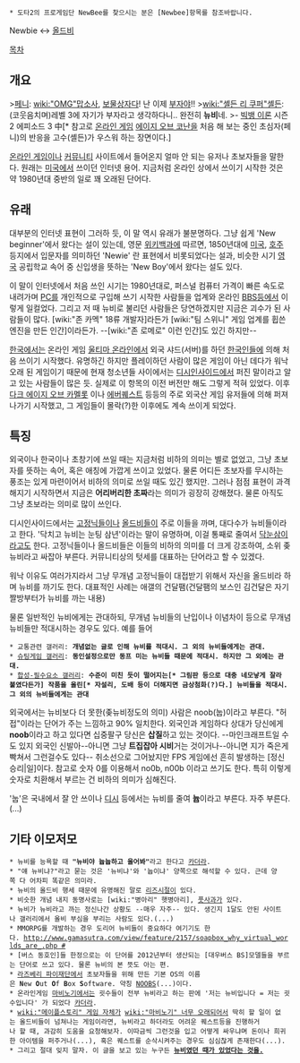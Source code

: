  * 도타2의 프로게임단 NewBee를 찾으시는 분은 [Newbee]항목를 참조바랍니다.

Newbie ↔ [[올드비]]

[[목차]]
== 개요 ==
>[[페니#s-2.2.2|페니]]: [[wiki:"OMG"맙소사]], [[보물상자]]다! 난 이제 [[부자]]야!!
>[[wiki:"셸든 리 쿠퍼"셸든]]: (코웃음치며)레벨 3에 자기가 부자라고 생각하다니.. 완전히 '''뉴비'''네.
>- [[빅뱅 이론]] 시즌 2 에피소드 3 中[* 참고로 [[온라인 게임]] [[에이지 오브 코난]]을 처음 해 보는 중인 초심자(페니)의 반응을 고수(셸든)가 우스워 하는 장면이다.] 

[[온라인 게임]]이나 [[커뮤니티]] 사이트에서 들어온지 얼마 안 되는 유저나 초보자들을 말한다. 원래는 [[미국]]에서 쓰이던 인터넷 용어. 지금처럼 온라인 상에서 쓰이기 시작한 것은 약 1980년대 중반의 일로 꽤 오래된 단어다. 

== 유래 ==
대부분의 인터넷 표현이 그러하 듯, 이 말 역시 유래가 불분명하다. 그냥 쉽게 'New beginner'에서 왔다는 설이 있는데, 영문 [[위키백과]]에 따르면, 1850년대에 [[미국]], [[호주]] 등지에서 입문자를 의미하던 'Newie' 란 표현에서 비롯되었다는 설과, 비슷한 시기 [[영국]] 공립학교 속어 중 신입생을 뜻하는 'New Boy'에서 왔다는 설도 있다.

이 말이 인터넷에서 처음 쓰인 시기는 1980년대로, 퍼스널 컴퓨터 가격이 빠른 속도로 내려가며 [[PC]]를 개인적으로 구입해 쓰기 시작한 사람들을 업계와 온라인 [[BBS]]등에서 이렇게 일컬었다. 그리고 저 때 뉴비로 불리던 사람들은 당연하겠지만 지금은 괴수가 된 사람들이 많다. [wiki:"존 카멕" 18류 개발자]라든가 [wiki:"팀 스위니" 게임 업계를 휩쓴 엔진을 만든 인간]이라든가. --[wiki:"존 로메로" 이런 인간]도 있긴 하지만--

[[한국]]에서는 온라인 게임 [[울티마 온라인]]에서 외국 샤드(서버)를 하던 [[한국인]]들에 의해 처음 쓰이기 시작했다. 유명하긴 하지만 플레이하던 사람이 많은 게임이 아닌 데다가 워낙 오래 된 게임이기 때문에 현재 청소년들 사이에서는 [[디시인사이드]]에서 퍼진 말이라고 알고 있는 사람들이 많은 듯. 실제로 이 항목의 이전 버전만 해도 그렇게 적혀 있었다. 이후 [[다크 에이지 오브 카멜롯]] 이나 [[에버퀘스트]] 등등의 주로 외국산 게임 유저들에 의해 퍼져나가기 시작했고, 그 게임들이 몰락(?)한 이후에도 계속 쓰이게 되었다.
== 특징 ==
외국이나 한국이나 초창기에 쓰일 때는 지금처럼 비하의 의미는 별로 없었고, 그냥 초보자를 뜻하는 속어, 혹은 애칭에 가깝게 쓰이고 있었다. 물론 어디든 초보자를 무시하는 풍조는 있게 마련이어서 비하의 의미로 쓰일 때도 있긴 했지만. 그러나 점점 표현이 과격해지기 시작하면서 지금은 '''어리버리한 초짜'''라는 의미가 굉장히 강해졌다. 물론 아직도 그냥 초보라는 의미로 많이 쓰인다.

디시인사이드에서는 [[고정닉]]들이나 [[올드비]]들이 주로 이들을 까며, 대다수가 뉴비들이라고 한다. '닥치고 뉴비는 눈팅 삼년'이라는 말이 유명하며, 이걸 통째로 줄여서 [[닥눈삼]]이라고도 한다. 고정닉들이나 올드비들은 이들의 비하의 의미를 더 크게 강조하여, 소위 좆뉴비라고 싸잡아 부른다. 커뮤니티상의 텃세를 대표하는 단어라고 할 수 있겠다.

워낙 이유도 여러가지라서 그냥 무개념 고정닉들이 대접받기 위해서 자신을 올드비라 하며 뉴비를 까기도 한다. 대표적인 사례는 애갤의 건달팸(건달팸의 보스인 김건달은 자기 짤방부터가 뉴비를 까는 내용)

물론 일반적인 뉴비에게는 관대하되, 무개념 뉴비들의 난입이나 이념차이 등으로 무개념 뉴비들만 적대시하는 경우도 있다. 예를 들어

 * 교통관련 갤러리: '''개념없는 글로 인해 뉴비를 적대시. 그 외의 뉴비들에게는 관대.'''
 * [[슈팅게임 갤러리]]: '''동인설정으로만 동프 미는 뉴비들 때문에 적대시. 하지만 그 외에는 관대.'''
 * [[합성-필수요소 갤러리]]: '''수준이 미친 듯이 떨어지는[* 그림판 등으로 대충 네모낳게 잘라 붙였다든가] 작품을 올린[* 자설리, 도배 등이 더해지면 금상첨화(?)다.] 뉴비들을 적대시. 그 외의 뉴비들에게는 관대'''

외국에서는 뉴비보다 더 못한(좆뉴비정도의 의미) 사람은 noob(눕)이라고 부른다. "허접"이라는 단어가 주는 느낌하고 90% 일치한다. 외국인과 게임하다 상대가 당신에게 '''noob'''이라고 하고 있다면 십중팔구 당신은 '''삽질'''하고 있는 것이다. --마인크래프트일 수 도 있지 외국인 신발아--아니면 그냥 '''트집잡아 시비'''거는 것이거나--아니면 지가 죽은게 빡쳐서 그런걸수도 있다-- 취소선으로 그어놨지만 FPS 게임에선 흔히 발생하는 [정신승리|일]이다. 참고로 숫자 0를 이용해서 no0b, n00b 이라고 쓰기도 한다. 특히 이렇게 숫자로 치환해서 부르는 건 비하의 의미가 심해진다.

'눕'은 국내에서 잘 안 쓰이나 [[디시]] 등에서는 뉴비를 줄여 '''늅'''이라고 부른다. 자주 부른다.(...)

== 기타 이모저모 ==
 * 뉴비를 능욕할 때 '''"뉴비야 늅늅하고 울어봐"'''라고 한다고 [[카더라]].
 * "얘 뉴비냐?"라고 묻는 것은 '뉴비냐'와 '늅이냐' 양쪽으로 해석할 수 있다. 근데 양쪽 다 어차피 똑같은 의미라.
 * 뉴비의 올드비 행세 때문에 유명해진 말로 [[리즈시절]]이 있다.
 * 비슷한 개념 내지 동명사로는 [wiki:"병아리" 햇병아리], [[풋사과]]가 있다.
 * 뉴비가 뉴비라고 까는 정신나간 상황도 --매우 자주-- 있다. 생긴지 1달도 안된 사이트나 갤러리에서 올비 부심을 부리는 사람도 있다.(...)
 * MMORPG를 개발하는 경우 도리어 뉴비들이 중요하다 여기기도 한다. [[http://www.gamasutra.com/view/feature/2157/soapbox_why_virtual_worlds_are_.php #]]
 * [버스 동호인]들 한정으로는 이 단어를 2012년부터 생산되는 [대우버스 BS]모델들을 부르는 단어로 쓰고 있다. 물론 뉴비의 본 뜻도 아는 편.
 * [[라즈베리 파이]]재단에서 초보자들을 위해 만든 기본 OS의 이름은 '''N'''ew '''O'''ut '''O'''f '''B'''ox '''S'''oftware. 약칭 [http://www.raspberrypi.org/downloads/ NOOBS](...)이다.
 * 온라인게임 [[마비노기]]에서는 굇수들이 전부 뉴비라고 하는 판에 '저는 뉴비입니다 = 저는 굇수입니다' 가 되었다 [[카더라]].
 * [[wiki:"메이플스토리" 게임 자체가]] [[wiki:"마비노기" 너무 오래되어서]] 딱히 할 일이 없는 올드비들이 넘쳐나는 게임이라면, 뉴비라고 하더라도 어려운 퀘스트등을 진행하거나 할 때, 과감히 도움을 요청해보자. 이따금씩 그런것을 입고 어떻게 싸우냐며 돈이나 희귀한 아이템을 퍼주거나(...), 혹은 퀘스트를 순삭시켜주는 경우도 심심찮게 존재한다(...).
 * 그리고 절대 잊지 말자. 이 글을 보고 있는 누구든 [[개구리 올챙이 시절 모른다|'''뉴비였던 때가 있었다는 것을.''']]

